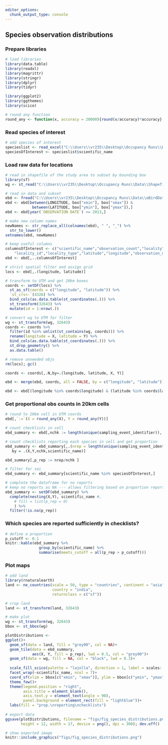 ```yaml
---
editor_options: 
  chunk_output_type: console
---
```


## Species observation distributions

### Prepare libraries

```r
# load libraries
library(data.table)
library(readxl)
library(magrittr)
library(stringr)
library(dplyr)
library(tidyr)

library(ggplot2)
library(ggthemes)
library(scico)

# round any function
round_any <- function(x, accuracy = 20000){round(x/accuracy)*accuracy}
```

### Read species of interest

```r
# add species of interest
specieslist <- read_excel("C:\\Users\\vr235\\Desktop\\Occupancy Runs\\Data\\3_List_of_species.xlsx")
speciesOfInterest <- specieslist$scientific_name
```

### Load raw data for locations

```r
# read in shapefile of the study area to subset by bounding box
library(sf)
wg <- st_read("C:\\Users\\vr235\\Desktop\\Occupancy Runs\\Data\\Shapefiles\\Nil_Ana_Pal.shp"); box <- st_bbox(wg)

# read in data and subset
ebd <- fread("C:\\Users\\vr235\\Desktop\\Occupancy Runs\\Data\\eBirdDataWG_filtered.txt")
ebd <- ebd[between(LONGITUDE, box["xmin"], box["xmax"]) & 
            between(LATITUDE, box["ymin"], box["ymax"]),]
ebd <- ebd[year(`OBSERVATION DATE`) >= 2013,]

# make new column names
newNames <- str_replace_all(colnames(ebd), " ", "_") %>%
  str_to_lower()
setnames(ebd, newNames)

# keep useful columns
columnsOfInterest <- c("scientific_name","observation_count","locality",
    "locality_id","locality_type","latitude","longitude","observation_date", "sampling_event_identifier")
ebd <- ebd[,..columnsOfInterest]
```

```r
# strict spatial filter and assign grid
locs <- ebd[,.(longitude, latitude)]

# transform to UTM and get 20km boxes
coords <- setDF(locs) %>% 
  st_as_sf(coords = c("longitude", "latitude")) %>% 
  `st_crs<-`(4326) %>% 
  bind_cols(as.data.table(st_coordinates(.))) %>%  
  st_transform(32643) %>% 
  mutate(id = 1:nrow(.))

# convert wg to UTM for filter
wg <- st_transform(wg, 32643)
coords <- coords %>% 
  filter(id %in% unlist(st_contains(wg, coords))) %>% 
  rename(longitude = X, latitude = Y) %>% 
  bind_cols(as.data.table(st_coordinates(.))) %>%
  st_drop_geometry() %>% 
  as.data.table()

# remove unneeded objs
rm(locs); gc()

coords <- coords[,.N,by=.(longitude, latitude, X, Y)]

ebd <- merge(ebd, coords, all = FALSE, by = c("longitude", "latitude"))

ebd <- ebd[(longitude %in% coords$longitude) & (latitude %in% coords$latitude),]
```

### Get proportional obs counts in 20km cells

```r
# round to 20km cell in UTM coords
ebd[,`:=`(X = round_any(X), Y = round_any(Y))]

# count checklists in cell
ebd_summary <- ebd[,nchk := length(unique(sampling_event_identifier)), by=.(X,Y)]

# count checklists reporting each species in cell and get proportion
ebd_summary <- ebd_summary[,.(nrep = length(unique(sampling_event_identifier))),
   by = .(X,Y,nchk,scientific_name)]

ebd_summary[,p_rep := nrep/nchk ]

# filter for soi
ebd_summary <- ebd_summary[scientific_name %in% speciesOfInterest,]

# complete the dataframe for no reports
# keep no reports as NA --- allows filtering based on proportion reporting
ebd_summary <- setDF(ebd_summary) %>% 
  complete(nesting(X,Y), scientific_name #, 
    # fill = list(p_rep = 0)
    ) %>%
  filter(!is.na(p_rep))
```

### Which species are reported sufficiently in checklists?

```r
# define a proportion
p_cutoff <- 0.1
knitr::kable(ebd_summary %>%
               group_by(scientific_name) %>%
               summarise(meets_cutoff = all(p_rep > p_cutoff)))
```


### Plot maps

```r
# add land
library(rnaturalearth)
land <- ne_countries(scale = 50, type = "countries", continent = "asia",
                     country = "india",
                     returnclass = c("sf"))

# crop land
land <- st_transform(land, 32643)
```

```r
# make plot
wg <- st_transform(wg, 32643)
bbox <- st_bbox(wg)

plotDistributions <-
ggplot()+
  geom_sf(data = land, fill = "grey90", col = NA)+
  geom_tile(data = ebd_summary,
            aes(X, Y, fill = p_rep), lwd = 0.5, col = "grey90")+
  geom_sf(data = wg, fill = NA, col = "black", lwd = 0.3)+
  
  scale_fill_scico(palette = "lajolla", direction = 1, label = scales::percent)+
  facet_wrap(~scientific_name, ncol = 7)+
  coord_sf(xlim = bbox[c("xmin", "xmax")], ylim = bbox[c("ymin", "ymax")])+
  theme_few()+
  theme(legend.position = "right", 
        axis.title = element_blank(),
        axis.text.y = element_text(angle = 90),
        panel.background = element_rect(fill = "lightblue"))+
  labs(fill = "prop.\nreporting\nchecklists")
  
# export data
ggsave(plotDistributions, filename = "figs/fig_species_distributions.png", 
       height = 12, width = 17, device = png(), dpi = 300); dev.off()
```

```r

# show exported image
knitr::include_graphics("figs/fig_species_distributions.png")

```